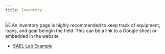 ```yaml
---
title: Inventory
---
```

![](images/Wave_wWhales_v2.png)
An inventory page is highly recommended to keep track of equipment, loans, and gear beingin the field. This can be a link to a Google sheet or embedded in the website

-   [SAEL Lab Example](https://sael-swfsc.github.io/SAEL-lab-manual/content/Inventory.html)
